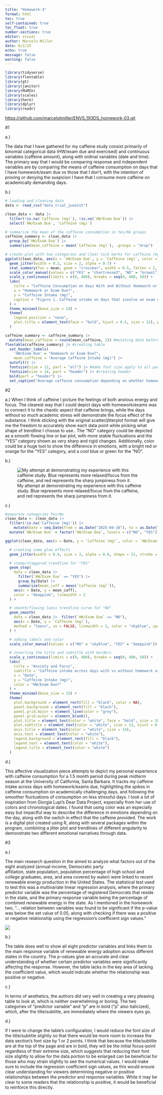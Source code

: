 ```yaml
---
title: "Homework-3"
format: html
toc: true
self-contained: true
toc_float: true
number-sections: true
editor: visual
author: Marcelo Miller
date: 6/2/25
echo: true
message: false
warning: false
---
```


```r
library(tidyverse)
library(flextable)
library(gt)
library(janitor)
library(MuMIn)
library(scales)
library(here)
library(dplyr)
library(readr)
```

<https://github.com/marcelotmiller/ENVS_193DS_homework-03.git>

#1

a.)

The data that I have gathered for my caffeine study consist primarily of binomial categorical data (HW/exam due and exercised) and continuous variables (caffeine amount), along with ordinal variables (date and time). The primary way that I would be comparing response and independent variables are by comparing the means of caffeine consumption on days that I have homework/exam due vs those that I don't, with the intention of proving or denying the suspicion I have that I consume more caffeine on academically demanding days.

b.)

```r


# loading and cleaning data
data <- read_csv("data_trial_june1st")

clean_data <- data |>
  filter(!is.na(`Caffeine (mg)`), !is.na(`HW/Exam Due`)) |>
  select(`HW/Exam Due`, `Caffeine (mg)`)

# summarize the mean of the caffeine consumption in Yes/No groups
caffeine_summary <- clean_data |>
  group_by(`HW/Exam Due`) |>
  summarize(mean_caffeine = mean(`Caffeine (mg)`), .groups = "drop")

# create plot with two categories and clear tick marks for caffeine (mg) on y-axis
ggplot(clean_data, aes(x = `HW/Exam Due`, y = `Caffeine (mg)`, color = `HW/Exam Due`)) +
  geom_jitter(width = 0.2, size = 2, alpha = 0.7) +
  stat_summary(fun = mean, geom = "crossbar", width = 0.5, fatten = 2, color = "black") +
  scale_color_manual(values = c("YES" = "chartreuse3", "NO" = "brown1")) +
  scale_y_continuous(limits = c(0, 400), breaks = seq(0, 400, 50)) +
  labs(
    title = "Caffeine Consumption on Days With and Without Homework or Exams",
    x = "Homework or Exam Due?",
    y = "Caffeine Intake (mg)", 
    caption = "Figure 1. Caffeine intake on days that involve an exam or homework being due and days that do not. \nEach point represents the caffeine consumption for one day (mg). The horizontal black bars represent the means for each category. "
  ) +
  theme_minimal(base_size = 14) +
  theme(
    legend.position = "none",
    plot.title = element_text(face = "bold", hjust = 0.5, size = 12), plot.caption = element_text(size = 10, hjust = 0, margin = margin(t = 10))
  )
```

```r
caffeine_summary <- caffeine_summary |> 
  mutate(mean_caffeine = round(mean_caffeine, 1)) #mutating data before creating table so it's rounded to 1 decimal place
flextable(caffeine_summary) |> #creating table
  set_header_labels(
    'HW/Exam Due' = "Homework or Exam Due?",
    mean_caffeine = "Average Caffeine Intake (mg)") |> 
  autofit() |> 
  fontsize(size = 12, part = "all") |> #make font size apply to all parts
  fontsize(size = 14, part = "header") |> #creating header
  bold(part = "header") |> 
  set_caption("Average caffeine consumption depending on whether homework was due or an exam took place")
```

#2

a.) When I think of caffeine I picture the feelings of both anxious energy and focus. The clearest way that I could depict days with homework/exams was to connect it to the chaotic aspect that caffeine brings, while the days without so much academic stress will demonstrate the focus effect of the substance. I think sticking with the original scatter/jitterplot format will give me the freedom to accurately show each data point while picking what shape of trendline I choose to use.. The "NO" category could be depicted as a smooth flowing line or bar plot, with more stable fluctuations and the "YES" category shown as very sharp and rigid changes. Additionally, color could be a huge tool to show the difference in emotions, with a bright red or orange for the "YES" category, and a cool blue or green for the "NO".

b.)

![My attempt at demonstrating my experience with this caffeine study. Blue represents more relaxed/focus from the caffeine, and red represents the sharp jumpiness from it.](images/IMG_0081.jpg)

c.)

```r

#separate categories Yes/No
clean_data <- clean_data |> 
  filter(!is.na('Caffeine (mg)')) |> 
    mutate(Date = seq.Date(from = as.Date("2025-04-16"), to = as.Date("2025-05-27"), length.out = n())) |> 
  mutate(`HW/Exam Due` = factor(`HW/Exam Due`, levels = c("NO", "YES")))

ggplot(clean_data, aes(x = Date, y = `Caffeine (mg)`, color = `HW/Exam Due`)) +

  # creating some glow effects
  geom_jitter(width = 0.4, size = 3, alpha = 0.6, shape = 21, stroke = 0.5) +

  # steep/staggared trendline for "YES"
  geom_step(
    data = clean_data |> 
      filter(`HW/Exam Due` == "YES") |> 
      group_by(Date) |> 
      summarize(mean_caff = mean(`Caffeine (mg)`)),
    aes(x = Date, y = mean_caff),
    color = "deeppink", linewidth = 2
  ) +

  # smooth/flowing loess trendline curve for "NO"
  geom_smooth(
    data = clean_data |>  filter(`HW/Exam Due` == "NO"),
    aes(x = Date, y = `Caffeine (mg)`),
    method = "loess", se = FALSE, linewidth = 2, color = "skyblue", span = 0.7
  ) +

  # adding labels and color 
  scale_color_manual(values = c("NO" = "skyblue", "YES" = "deeppink")) +

  # inserting the title and subtitle with borders
  scale_y_continuous(limits = c(0, 400), breaks = seq(0, 400, 50)) +
  labs(
    title = "Anxiety and Focus",
    subtitle = "Caffeine intake across days with vs without homework or exams",
    x = "Date",
    y = "Caffeine Intake (mg)",
    color = "HW/Exam Due?"
  ) +
  theme_minimal(base_size = 15) +
  theme(
    plot.background = element_rect(fill = "black", color = NA),
    panel.background = element_rect(fill = "black"),
    panel.grid.major = element_line(color = "grey"),
    panel.grid.minor = element_blank(),
    plot.title = element_text(color = "white", face = "bold", size = 20, hjust = 0.5),
    plot.subtitle = element_text(color = "white", size = 13, hjust = 0.5),
    axis.title = element_text(color = "white", size = 14),
    axis.text = element_text(color = "white"),
    legend.background = element_rect(fill = "black"),
    legend.text = element_text(color = "white"),
    legend.title = element_text(color = "white")
  )

```

d.)

This affective visualization piece attempts to depict my personal experience with caffeine consumption for a 1.5 month period during peak midterm season at the University of California, Santa Barbara. It tracks my caffeine intake across days with homework/exams due, highlighting the spikes in caffeine consumption on academically challenging days, and following the smoother fluctuations of consumption on less stressful days. I took a lot of inspiration from Giorgia Lupi's Dear Data Project, especially from her use of colors and chronological dates. I found that using color was an especially easy but impactful way to describe the difference in emotions depending on the day, along with the switch in effect that the caffeine provided. The work is a digital plot created using R, along with several packages within the program, combining a jitter plot and trendlines of different angularity to demonstrate two different emotional narratives through data.

#3

a.)

The main research question in the aimed to analyze what factors out of the eight analyzed (annual income, Democratic party\
affiliation, state population, population percentage of high school and college graduates, area, and area covered by water) were linked to recent renewable energy production in the United States. The statistical test used to test this was a multivariate linear regression analysis, where the primary predictor variable was the percentage of registered Democrats that reside in the state, and the primary response variable being the percentage of combined renewable energy in the state. As I mentioned in the homework two, "... relation between variables was found to be significant if the p-value was below the set value of 0.05, along with checking if there was a positive or negative relationship using the regression’s coefficient sign values."

![](images/table_2_screenshot.png)

b.)

The table does well to show all eight predictor variables and links them to the main response variable of renewable energy adoption across different states in the country. The p-values give an accurate and clear understanding of whether certain predictor variables were significantly affecting the response. However, the table lacks in the key area of lacking the coefficient value, which would indicate whether the relationship was positive or negative.

c.)

In terms of aesthetics, the authors did very well in creating a very pleasing table to look at, which is neither overwhelming or boring. The two categories of "predictor variable" and "p" are in bold ("p" also italicized), which, after the title/subtitle, are immediately where the viewers eyes go.

d.)

If I were to change the table's configuration, I would reduce the font size of the title/subtitle slightly so that there would be more room to increase the data section's font size by 1 or 2 points. I think that because the title/subtitle are at the top of the page and are in bold, they will be the initial focus-point regardless of their extreme size, which suggests that reducing their font size slightly to allow for the data portion to be enlarged can be beneficial for those who may strain slightly to see the numerical values. I would make sure to include the regression coefficient sign values, as this would ensure clear understanding for viewers determining negative or positive relationships between the predictor and response variables. While it may be clear to some readers that the relationship is positive, it would be beneficial to reinforce this directly.

